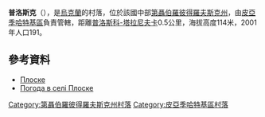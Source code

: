 {{coord|48|46|19|N|33|45|4|E|scale:30000_region:UA|display=title}}

'''普洛斯克'''（{{lang-uk|Плоске}}），是[[烏克蘭|烏克蘭]]的村落，位於該國中部[[第聶伯羅彼得羅夫斯克州|第聶伯羅彼得羅夫斯克州]]，由[[皮亞季哈特基區|皮亞季哈特基區]]負責管轄，距離[[普洛斯科-塔拉尼夫卡|普洛斯科-塔拉尼夫卡]]0.5公里，海拔高度114米，2001年人口191。

==參考資料==
*[http://gska2.rada.gov.ua/pls/z7502/A005?rdat1=06.12.2007&rf7571=6148 Плоске]{{dead link|date=2018年3月 |bot=InternetArchiveBot |fix-attempted=yes }}
* [http://weather.in.ua/ua/dnepropetrovskaja/20855 Погода в селі Плоске] {{Wayback|url=http://weather.in.ua/ua/dnepropetrovskaja/20855 |date=20160305073817 }}

{{DEFAULTSORT:Плоске}}
[[Category:第聶伯羅彼得羅夫斯克州村落|Category:第聶伯羅彼得羅夫斯克州村落]]
[[Category:皮亞季哈特基區村落|Category:皮亞季哈特基區村落]]


{{Dnipropetrovsk-geo-stub}}